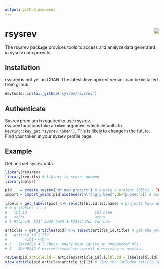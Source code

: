 ```yaml
---
output: github_document
---
```


# rsysrev <img src="man/figures/logo.svg" align="right" />

The rsysrev package provides tools to access and analyze data generated in sysrev.com projects.

## Installation

rsysrev is not yet on CRAN. The latest development version can be installed from github:

``` r
devtools::install_github('sysrev/rsysrev')
```

## Authenticate
Sysrev premium is required to use rsysrev.  
rsysrev functions take a `token` argument which defaults to `keyring::key_get("sysrev.token")`. This is likely to change in the future. Find your token at your sysrev profile page.


## Example

Get and set sysrev data.

```r
library(rsysrev)
library(reutils) # library to search pubmed
library(dplyr)

pid    = create_sysrev("my new project") # create a project 105561 - TODO this should be idempotent
import = import_pmids(pid,uid(esearch("angry bees",db="pubmed"))) # successful import - TODO sourcing needs improvement

labels = get_labels(pid) %>% select(lbl.id,lbl.name) # projects have default 'include' label
# # A tibble: 1 × 2
#   lbl.id                               lbl.name
#   <chr>                                <chr>   
# 1 929aac3c-8731-4462-9e09-3c575319a7da Include

articles = get_articles(pid) %>% select(article_id,title) # get the project articles - TODO show source
#   article_id title                                           
#        <int> <chr>                                           
# 1   13449522 All abuzz. Angry bees ignite an unexpected MCI. 
# 2   13449523 Preserved rapid conceptual processing of emotio…

review(pid,article.id = articles$article_id[1],lbl.id = labels$lbl.id[1], lbl.value = T) # auto-review an article
view_article(pid,articles$article_id[1]) # View the included article in your browser
```
